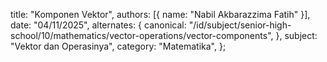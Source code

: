   title: "Komponen Vektor",
  authors: [{ name: "Nabil Akbarazzima Fatih" }],
  date: "04/11/2025",
  alternates: {
    canonical:
      "/id/subject/senior-high-school/10/mathematics/vector-operations/vector-components",
  },
  subject: "Vektor dan Operasinya",
  category: "Matematika",
};
